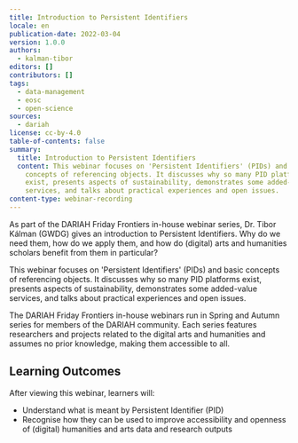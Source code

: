 ```yaml
---
title: Introduction to Persistent Identifiers
locale: en
publication-date: 2022-03-04
version: 1.0.0
authors:
  - kalman-tibor
editors: []
contributors: []
tags:
  - data-management
  - eosc
  - open-science
sources:
  - dariah
license: cc-by-4.0
table-of-contents: false
summary:
  title: Introduction to Persistent Identifiers
  content: This webinar focuses on 'Persistent Identifiers' (PIDs) and basic
    concepts of referencing objects. It discusses why so many PID platforms
    exist, presents aspects of sustainability, demonstrates some added-value
    services, and talks about practical experiences and open issues.
content-type: webinar-recording
---
```

As part of the DARIAH Friday Frontiers in-house webinar series, Dr. Tibor Kálman (GWDG) gives an introduction to Persistent Identifiers. Why do we need them, how do we apply them, and how do (digital) arts and humanities scholars benefit from them in particular?

This webinar focuses on 'Persistent Identifiers' (PIDs) and basic concepts of referencing objects. It discusses why so many PID platforms exist, presents aspects of sustainability, demonstrates some added-value services, and talks about practical experiences and open issues.

The DARIAH Friday Frontiers in-house webinars run in Spring and Autumn series for members of the DARIAH community. Each series features researchers and projects related to the digital arts and humanities and assumes no prior knowledge, making them accessible to all.

## Learning Outcomes

After viewing this webinar, learners will:

* Understand what is meant by Persistent Identifier (PID)
* Recognise how they can be used to improve accessibility and openness of (digital) humanities and arts data and research outputs

<VideoCard provider="youtube" id="R1Ki4T-xDIQ" title="Introduction to Persistent Identifiers" image="/assets/content/assets/en/resources/hosted/introduction-to-persistent-identifiers/tibor-thumbnail.png" subtitle="Click here to view" />
